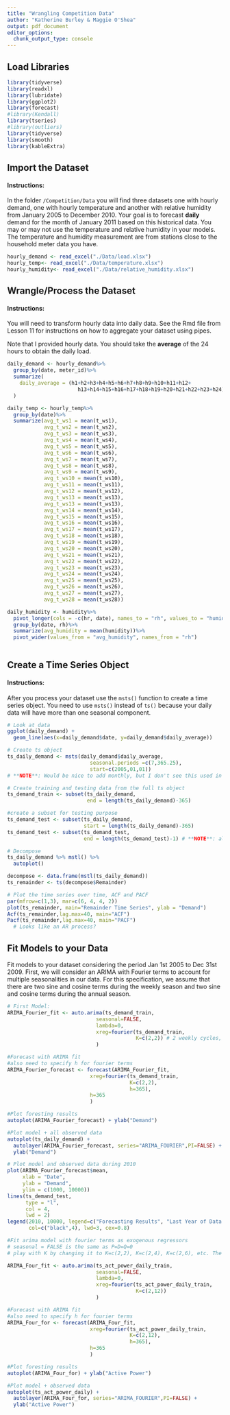 ```yaml
---
title: "Wrangling Competition Data"
author: "Katherine Burley & Maggie O'Shea"
output: pdf_document
editor_options: 
  chunk_output_type: console
---
```


## Load Libraries

```r
library(tidyverse)
library(readxl)
library(lubridate)
library(ggplot2)
library(forecast)  
#library(Kendall)
library(tseries)
#library(outliers)
library(tidyverse)
library(smooth)
library(kableExtra)
```

## Import the Dataset

#### Instructions:

In the folder `/Competition/Data` you will find three datasets one with hourly demand, one with hourly temperature and another with relative humidity from January 2005 to December 2010.
Your goal is to forecast **daily** demand for the month of January 2011 based on this historical data. You may or may not use the temperature and relative humidity in your models. The temperature and humidity measurement are from stations close to the household meter data you have.


```r
hourly_demand <- read_excel("./Data/load.xlsx")
hourly_temp<- read_excel("./Data/temperature.xlsx")
hourly_humidity<- read_excel("./Data/relative_humidity.xlsx")
```


## Wrangle/Process the Dataset

#### Instructions: 

You will need to transform hourly data into daily data. See the Rmd file from Lesson 11 for instructions on how to aggregate your dataset using pipes.

Note that I provided hourly data. You should take the **average** of the 24 hours to obtain the daily load.


```r
daily_demand <- hourly_demand%>%
  group_by(date, meter_id)%>%
  summarize(
    daily_average = (h1+h2+h3+h4+h5+h6+h7+h8+h9+h10+h11+h12+
                       h13+h14+h15+h16+h17+h18+h19+h20+h21+h22+h23+h24)/24
  )

daily_temp <- hourly_temp%>%
  group_by(date)%>%
  summarize(avg_t_ws1 = mean(t_ws1),
            avg_t_ws2 = mean(t_ws2),
            avg_t_ws3 = mean(t_ws3),
            avg_t_ws4 = mean(t_ws4),
            avg_t_ws5 = mean(t_ws5),
            avg_t_ws6 = mean(t_ws6),
            avg_t_ws7 = mean(t_ws7),
            avg_t_ws8 = mean(t_ws8),
            avg_t_ws9 = mean(t_ws9),
            avg_t_ws10 = mean(t_ws10),
            avg_t_ws11 = mean(t_ws11),
            avg_t_ws12 = mean(t_ws12),
            avg_t_ws13 = mean(t_ws13),
            avg_t_ws13 = mean(t_ws13),
            avg_t_ws14 = mean(t_ws14),
            avg_t_ws15 = mean(t_ws15),
            avg_t_ws16 = mean(t_ws16),
            avg_t_ws17 = mean(t_ws17),
            avg_t_ws18 = mean(t_ws18),
            avg_t_ws19 = mean(t_ws19),
            avg_t_ws20 = mean(t_ws20),
            avg_t_ws21 = mean(t_ws21),
            avg_t_ws22 = mean(t_ws22),
            avg_t_ws23 = mean(t_ws23),
            avg_t_ws24 = mean(t_ws24),
            avg_t_ws25 = mean(t_ws25),
            avg_t_ws26 = mean(t_ws26),
            avg_t_ws27 = mean(t_ws27),
            avg_t_ws28 = mean(t_ws28))

daily_humidity <- humidity%>%
  pivot_longer(cols = -c(hr, date), names_to = "rh", values_to = "humidity")%>%
  group_by(date, rh)%>%
  summarize(avg_humidity = mean(humidity))%>%
  pivot_wider(values_from = "avg_humidity", names_from = "rh")
  
```


## Create a Time Series Object

#### Instructions: 

After you process your dataset use the `msts()` function to create a time series object. You need to use `msts()` instead of `ts()` because your daily data will have more than one seasonal component.

```r
# Look at data
ggplot(daily_demand) +
  geom_line(aes(x=daily_demand$date, y=daily_demand$daily_average))

# Create ts object
ts_daily_demand <- msts(daily_demand$daily_average, 
                           seasonal.periods =c(7,365.25),
                           start=c(2005,01,01))
# **NOTE**: Would be nice to add monthly, but I don't see this used in the M10 code or the link referenced there. I'm guessing probably because months can't be expressed precisely in # of days

# Create training and testing data from the full ts object
ts_demand_train <- subset(ts_daily_demand,
                          end = length(ts_daily_demand)-365)

#create a subset for testing purpose
ts_demand_test <- subset(ts_daily_demand,
                         start = length(ts_daily_demand)-365)
ts_demand_test <- subset(ts_demand_test,
                         end = length(ts_demand_test)-1) # **NOTE**: also something odd going on here with the dates where we are getting an observation for 1/1/2011

# Decompose 
ts_daily_demand %>% mstl() %>%
  autoplot()

decompose <- data.frame(mstl(ts_daily_demand))
ts_remainder <- ts(decompose$Remainder)

# Plot the time series over time, ACF and PACF
par(mfrow=c(1,3), mar=c(6, 4, 4, 2))
plot(ts_remainder, main="Remainder Time Series", ylab = "Demand")
Acf(ts_remainder,lag.max=40, main="ACF") 
Pacf(ts_remainder,lag.max=40, main="PACF")
  # Looks like an AR process?

```

## Fit Models to your Data

Fit models to your dataset considering the period Jan 1st 2005 to Dec 31st 2009. First, we will consider an ARIMA with Fourier terms to account for multiple seasonalities in our data. For this specification, we assume that there are two sine and cosine terms during the weekly season and two sine and cosine terms during the annual season.  

``` r
# First Model: 
ARIMA_Fourier_fit <- auto.arima(ts_demand_train, 
                             seasonal=FALSE, 
                             lambda=0,
                             xreg=fourier(ts_demand_train, 
                                          K=c(2,2)) # 2 weekly cycles, 2 annual cycles
                             )

#Forecast with ARIMA fit
#also need to specify h for fourier terms
ARIMA_Fourier_forecast <- forecast(ARIMA_Fourier_fit,
                           xreg=fourier(ts_demand_train,
                                        K=c(2,2),
                                        h=365),
                           h=365
                           ) 

#Plot foresting results
autoplot(ARIMA_Fourier_forecast) + ylab("Demand")

#Plot model + all observed data
autoplot(ts_daily_demand) +
  autolayer(ARIMA_Fourier_forecast, series="ARIMA_FOURIER",PI=FALSE) +
  ylab("Demand")

# Plot model and observed data during 2010
plot(ARIMA_Fourier_forecast$mean,
     xlab = "Date",
     ylab = "Demand",
     ylim = c(1000, 10000))
lines(ts_demand_test,
      type = "l",
      col = 4,
      lwd = 2)
legend(2010, 10000, legend=c("Forecasting Results", "Last Year of Data (2010)"),
       col=c("black",4), lwd=3, cex=0.8)

```

```r
#Fit arima model with fourier terms as exogenous regressors
# seasonal = FALSE is the same as P=D=Q=0
# play with K by changing it to K=c(2,2), K=c(2,4), K=c(2,6), etc. The higher teh K the longer it will take to converge, because R will try more models.

ARIMA_Four_fit <- auto.arima(ts_act_power_daily_train, 
                             seasonal=FALSE, 
                             lambda=0,
                             xreg=fourier(ts_act_power_daily_train, 
                                          K=c(2,12))
                             )

#Forecast with ARIMA fit
#also need to specify h for fourier terms
ARIMA_Four_for <- forecast(ARIMA_Four_fit,
                           xreg=fourier(ts_act_power_daily_train,
                                        K=c(2,12),
                                        h=365),
                           h=365
                           ) 

#Plot foresting results
autoplot(ARIMA_Four_for) + ylab("Active Power")

#Plot model + observed data
autoplot(ts_act_power_daily) +
  autolayer(ARIMA_Four_for, series="ARIMA_FOURIER",PI=FALSE) +
  ylab("Active Power")

```